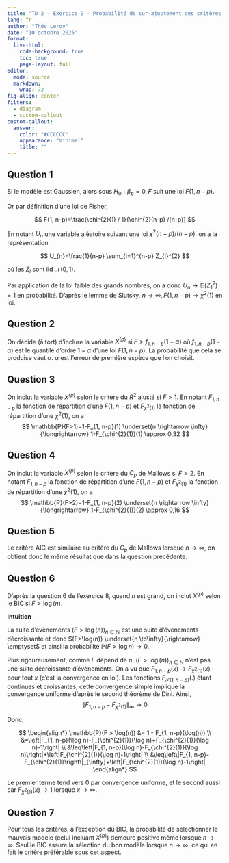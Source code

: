 ```yaml
---
title: "TD 2 - Exercice 9 - Probabilité de sur-ajustement des critères de sélection"
lang: fr
author: "Théo Leroy"
date: "10 octobre 2025"
format:
  live-html:
    code-background: true
    toc: true
    page-layout: full
editor: 
  mode: source
  markdown: 
    wrap: 72
fig-align: center
filters: 
  - diagram
  - custom-callout
custom-callout:    
  answer:
    color: "#CCCCCC"
    appearance: "minimal"
    title: ""
---
```


## Question 1

Si le modèle est Gaussien, alors sous $H_{0}: \beta_{p}=0, F$ suit une
loi $F(1, n-p)$.

Or par définition d'une loi de Fisher,

$$
F(1, n-p)=\frac{\chi^{2}(1) / 1}{\chi^{2}(n-p) /(n-p)}
$$

En notant $U_{n}$ une variable aléatoire suivant une loi
$\chi^{2}(n-p) /(n-p)$, on a la représentation

$$
U_{n}=\frac{1}{n-p} \sum_{i=1}^{n-p} Z_{i}^{2}
$$

où les $Z_{i}$ sont iid $\mathcal{N}(0,1)$.

Par application de la loi faible des grands nombres, on a donc
$U_{n} \rightarrow \mathbb{E}\left(Z_{1}^{2}\right)=1$ en probabilité.
D'après le lemme de Slutsky,
$n \rightarrow \infty, F(1, n-p) \rightarrow \chi^{2}(1)$ en loi.

## Question 2

On décide (à tort) d'inclure la variable $X^{(p)}$ si
$F>f_{1, n-p}(1-\alpha)$ où $f_{1, n-p}(1-\alpha)$ est le quantile
d'ordre $1-\alpha$ d'une loi $F(1, n-p)$. La probabilité que cela se
produise vaut $\alpha$. $\alpha$ est l'erreur de première espèce que
l'on choisit.

## Question 3

On inclut la variable $X^{(p)}$ selon le critère du $R^{2}$ ajusté si
$F>1$. En notant $F_{1, n-p}$ la fonction de répartition d'une
$F(1, n-p)$ et $F_{\chi^{2}(1)}$ la fonction de répartition d'une
$\chi^{2}(1)$, on a $$
\mathbb{P}(F>1)=1-F_{1, n-p}(1) \underset{n \rightarrow \infty}{\longrightarrow} 1-F_{\chi^{2}(1)}(1) \approx 0,32
$$

## Question 4

On inclut la variable $X^{(p)}$ selon le critère du $C_p$ de Mallows si
$F>2$. En notant $F_{1, n-p}$ la fonction de répartition d'une
$F(1, n-p)$ et $F_{\chi^{2}(1)}$ la fonction de répartition d'une
$\chi^{2}(1)$, on a $$
\mathbb{P}(F>2)=1-F_{1, n-p}(2) \underset{n \rightarrow \infty}{\longrightarrow} 1-F_{\chi^{2}(1)}(2) \approx 0,16
$$

## Question 5

Le critère AIC est similaire au critère du $C_{p}$ de Mallows lorsque
$n \rightarrow \infty$, on obtient donc le même résultat que dans la
question précédente.

## Question 6

D'après la question 6 de l'exercice 8, quand $n$ est grand, on inclut
$X^{(p)}$ selon le BIC si $F>\log(n)$.

**Intuition**

La suite d'évènements $(F>\log(n))_{n\in \mathbb{N}}$ est une suite
d'évènements décroissante et donc
$(F>\log(n)) \underset{n \to\infty}{\rightarrow} \emptyset$ et ainsi la
probabilité $\mathbb{P}(F>\log n) \rightarrow 0$.

Plus rigoureusement, comme $F$ dépend de $n$,
$(F>\log(n))_{n\in \mathbb{N}}$ n'est pas une suite décroissante
d'évènements. On a vu que $F_{1, n-p}(x) \rightarrow F_{\chi^{2}(1)}(x)$
pour tout $x$ (c'est la convergence en loi). Les fonctions
$F_{\mathcal{F}(1, n-p)}(.)$ étant continues et croissantes, cette
convergence simple implique la convergence uniforme d'après le second
théorème de Dini. Ainsi,
$$\left\|F_{1, n-p}-F_{\chi^{2}(1)}\right\|_{\infty} \rightarrow 0$$

Donc,

$$
\begin{align*}
\mathbb{P}(F > \log(n)) &= 1 - F_{1, n-p}(\log(n)) \\
&=\left|F_{1, n-p}(\log n)-F_{\chi^{2}(1)}(\log n)+F_{\chi^{2}(1)}(\log n)-1\right| \\
&\leq\left|F_{1, n-p}(\log n)-F_{\chi^{2}(1)}(\log n)\right|+\left|F_{\chi^{2}(1)}(\log n)-1\right| \\
&\leq\left\|F_{1, n-p}-F_{\chi^{2}(1)}\right\|_{\infty}+\left|F_{\chi^{2}(1)}(\log n)-1\right|
\end{align*}
$$

Le premier terme tend vers 0 par convergence uniforme, et le second
aussi car $F_{\chi^{2}(1)}(x) \rightarrow 1$ lorsque
$x \rightarrow \infty$.

## Question 7

Pour tous les critères, à l'exception du BIC, la probabilité de
sélectionner le mauvais modèle (celui incluant $X^{(p)}$) demeure
positive même lorsque $n \rightarrow \infty$. Seul le BIC assure la
sélection du bon modèle lorsque $n \rightarrow \infty$, ce qui en fait
le critère préférable sous cet aspect.
